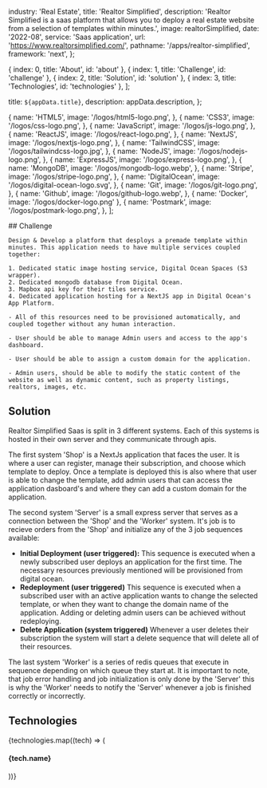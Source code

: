 
  industry: 'Real Estate',
  title: 'Realtor Simplified',
  description: 'Realtor Simplified is a saas platform that allows you to deploy a real estate website from a selection of templates within minutes.',
  image: realtorSimplified,
  date: '2022-08',
  service: 'Saas application',
  url: 'https://www.realtorsimplified.com/',
  pathname: '/apps/realtor-simplified',
  framework: 'next',
};

  { index: 0, title: 'About', id: 'about' },
  { index: 1, title: 'Challenge', id: 'challenge' },
  { index: 2, title: 'Solution', id: 'solution' },
  { index: 3, title: 'Technologies', id: 'technologies' },
];

  title: `${appData.title}`,
  description: appData.description,
};

  {
    name: 'HTML5',
    image: '/logos/html5-logo.png',
  },
  {
    name: 'CSS3',
    image: '/logos/css-logo.png',
  },
  {
    name: 'JavaScript',
    image: '/logos/js-logo.png',
  },
  {
    name: 'ReactJS',
    image: '/logos/react-logo.png',
  },
  {
    name: 'NextJS',
    image: '/logos/nextjs-logo.png',
  },
  {
    name: 'TailwindCSS',
    image: '/logos/tailwindcss-logo.jpg',
  },
  {
    name: 'NodeJS',
    image: '/logos/nodejs-logo.png',
  },
  {
    name: 'ExpressJS',
    image: '/logos/express-logo.png',
  },
  {
    name: 'MongoDB',
    image: '/logos/mongodb-logo.webp',
  },
  {
    name: 'Stripe',
    image: '/logos/stripe-logo.png',
  },
  {
    name: 'DigitalOcean',
    image: '/logos/digital-ocean-logo.svg',
  },
  {
    name: 'Git',
    image: '/logos/git-logo.png',
  },
  {
    name: 'Github',
    image: '/logos/github-logo.webp',
  },
  { name: 'Docker', image: '/logos/docker-logo.png' },
  {
    name: 'Postmark',
    image: '/logos/postmark-logo.png',
  },
];

<Container>

<Border className="my-8" />

  <Section id="challenge">
    ## Challenge

    Design & Develop a platform that desploys a premade template within minutes. This application needs to have multiple services coupled together:

    1. Dedicated static image hosting service, Digital Ocean Spaces (S3 wrapper).
    2. Dedicated mongodb database from Digital Ocean.
    3. Mapbox api key for their tiles service.
    4. Dedicated application hosting for a NextJS app in Digital Ocean's App Platform.

    - All of this resources need to be provisioned automatically, and coupled together without any human interaction.

    - User should be able to manage Admin users and access to the app's dashboard.

    - User should be able to assign a custom domain for the application.

    - Admin users, should be able to modify the static content of the website as well as dynamic content, such as property listings, realtors, images, etc.

  </Section>

<Border className="my-8" />

<Section id="solution">

## Solution

<AppSolution image='realtor-simplified.png' href={appData.url}>
  
Realtor Simplified Saas is split in 3 different systems. Each of this systems is hosted in their own server and they communicate through apis.

The first system 'Shop' is a NextJs application that faces the user. It is where a user can register, manage their subscription, and choose which template to deploy.
Once a template is deployed this is also where that user is able to change the template, add admin users that can access the application dasboard's and where they can add
a custom domain for the application.

The second system 'Server' is a small express server that serves as a connection between the 'Shop' and the 'Worker' system. It's job is to recieve orders from the 'Shop'
and initialize any of the 3 job sequences available:

<ul role="list" className="mt-6 space-y-8">
  <li>
    <span>
      <strong className="font-semibold text-blue-100">Initial Deployment (user triggered):</strong> This sequence is executed when a newly subscribed user deploys an application for the first time.
      The necessary resources previously mentioned will be provisioned from digital ocean.
    </span>
  </li>
  <li>
    <span>
      <strong className="font-semibold text-blue-100">Redeployment (user triggered)</strong> This sequence is executed when a subscribed user with an active application wants to change the selected
      template, or when they want to change the domain name of the application. Adding or deleting admin users can be achieved without redeploying.
    </span>
  </li>
  <li>
    <span>
      <strong className="font-semibold text-blue-100">Delete Application (system triggered)</strong> Whenever a user deletes their subscription the system will start a delete sequence that will delete
      all of their resources.
    </span>
  </li>
</ul>

The last system 'Worker' is a series of redis queues that execute in sequence depending on which queue they start at. It is important to note, that job error handling and job initialization is only done
by the 'Server' this is why the 'Worker' needs to notify the 'Server' whenever a job is finished correctly or incorrectly.

</AppSolution>

</Section>

<Border className="my-8" />

<Section id="technologies">

## Technologies

<FadeInStagger className="flex gap-4 mt-6 flex-wrap" faster once>
  {technologies.map((tech) => (
    <FadeIn key={tech.name}>
      <div className="mt-auto">
        <Image
          src={tech.image}
          className="object-contain rounded-md m-auto"
          alt=""
          height={64}
          width={64}
          style={{
            width: 64,
            height: 64,
          }}
        />
        <h4 className="text-sm font-semibold tracking-tight text-[#525df3] text-center bg-white rounded-full w-min px-2 m-2 mx-auto">{tech.name}</h4>
      </div>
    </FadeIn>
  ))}
</FadeInStagger>

</Section>

</Container>
